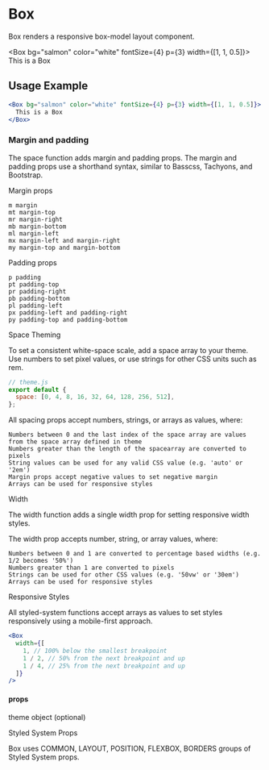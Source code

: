 # Box

Box renders a responsive box-model layout component.


<Box bg="salmon" color="white" fontSize={4} p={3} width={[1, 1, 0.5]}>
  This is a Box
</Box>

## Usage Example

```jsx
<Box bg="salmon" color="white" fontSize={4} p={3} width={[1, 1, 0.5]}>
  This is a Box
</Box>
```

### Margin and padding

The space function adds margin and padding props. The margin and padding props use a shorthand syntax, similar to Basscss, Tachyons, and Bootstrap.

Margin props

    m margin
    mt margin-top
    mr margin-right
    mb margin-bottom
    ml margin-left
    mx margin-left and margin-right
    my margin-top and margin-bottom

Padding props

    p padding
    pt padding-top
    pr padding-right
    pb padding-bottom
    pl padding-left
    px padding-left and padding-right
    py padding-top and padding-bottom

Space Theming

To set a consistent white-space scale, add a space array to your theme. Use numbers to set pixel values, or use strings for other CSS units such as rem.

```jsx
// theme.js
export default {
  space: [0, 4, 8, 16, 32, 64, 128, 256, 512],
};
```

All spacing props accept numbers, strings, or arrays as values, where:

    Numbers between 0 and the last index of the space array are values from the space array defined in theme
    Numbers greater than the length of the spacearray are converted to pixels
    String values can be used for any valid CSS value (e.g. 'auto' or '2em')
    Margin props accept negative values to set negative margin
    Arrays can be used for responsive styles

Width

The width function adds a single width prop for setting responsive width styles.

The width prop accepts number, string, or array values, where:

    Numbers between 0 and 1 are converted to percentage based widths (e.g. 1/2 becomes '50%')
    Numbers greater than 1 are converted to pixels
    Strings can be used for other CSS values (e.g. '50vw' or '30em')
    Arrays can be used for responsive styles

Responsive Styles

All styled-system functions accept arrays as values to set styles responsively using a mobile-first approach.

```jsx
<Box
  width={[
    1, // 100% below the smallest breakpoint
    1 / 2, // 50% from the next breakpoint and up
    1 / 4, // 25% from the next breakpoint and up
  ]}
/>
```

#### props

theme
object
(optional)

Styled System Props

Box uses COMMON, LAYOUT, POSITION, FLEXBOX, BORDERS groups of Styled System props.